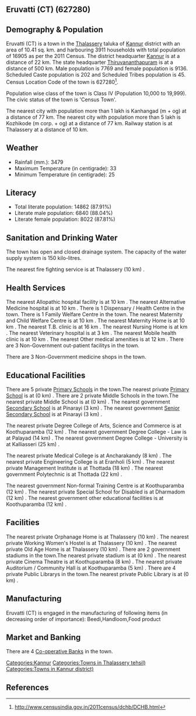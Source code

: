 {{Infobox settlement
| name=Eruvatti (CT)
| native_name=
| native_name_lang=
| other_name=
| nickname=
| settlement_type=Town
| image_skyline=
| image_alt=
| image_caption=
| pushpin_map=India Kerala
| pushpin_label_position=right
| pushpin_map_alt=
| pushpin_map_caption=Location in Kerala, India
| latd=
| latm=
| lats=
| latNS=
| longd=
| longm=
| longs=
| longEW=
| coordinates_display=inline,title
| subdivision_type=Country
| subdivision_name={{flag|India}}
| subdivision_type1=[[States and territories of India|State]]
| subdivision_name1=Kerala 
| subdivision_type2=[[List of districts of India|District]]
| subdivision_name2=Kannur
| subdivision_type3=Tahsil
| subdivision_name3=Thalassery
| website=
| established_title=<!-- Established -->
| established_date=
| founder=
| named_for=
| government_type=
| governing_body=
| unit_pref=Metric
| area_footnotes=
| area_rank=
| area_total_km2=10.41
| elevation_footnotes=
| elevation_m=
| population_total=16905
| population_as_of=2011
| population_rank=
| population_density_km2=1623
| population_demonym=
| population_footnotes=
| demographics_type1=Languages=
| demographics1_title1=Official=
| demographics1_info1=[[Malayalam language|Malayalam]]
| timezone1=[[Indian Standard Time|IST]]
| utc_offset1==+5:30
| postal_code_type=[[Postal Index Number|PIN]]
| postal_code=
| area_code_type=Telephone code
| area_code=
| registration_plate=
| blank1_name_sec1=Nearest city
| blank1_info_sec1=[[Kanhangad  (m + og)]]
| blank2_name_sec1=[[Human sex ratio|Sex ratio]]
| blank2_info_sec1=1175
| blank3_name_sec1=Literacy
| blank3_info_sec1=87.91%
| blank1_name_sec2=[[2011 Census of India|2011 census]] code
| blank1_info_sec2=627280
| footnotes=
}}

== Eruvatti (CT) (627280) ==

== Demography & Population ==

Eruvatti (CT) is a town in the [[Thalassery]] taluka of [[Kannur]] district with an area of 10.41 sq. km. and harbouring 3911 households with total population of 16905 as per the 2011 Census. The district headquarter [[Kannur]] is at a distance of 22 km. The state headquarter [[Thiruvananthapuram]] is at a distance of 500 km. Male population is 7769 and female population is 9136. Scheduled Caste population is 202 and Scheduled Tribes population is 45. Census Location Code of the town is 627280<ref>http://www.censusindia.gov.in/2011census/dchb/DCHB.html</ref>.

Population wise class of the town is Class IV (Population 10,000 to 19,999).
The civic status of the town is 'Census Town'.

The nearest city with population more than 1 lakh is Kanhangad  (m + og) at a distance of 77 km. The nearest city with population more than 5 lakh is Kozhikode (m corp. + og) at a distance of 77 km. Railway station is at Thalassery at a distance of 10 km.


== Weather ==  
* Rainfall (mm.): 3479 
* Maximum Temperature (in centigrade): 33
* Minimum Temperature (in centigrade): 25


== Literacy ==  
* Total literate population: 14862 (87.91%)
* Literate male population: 6840 (88.04%)
* Literate female population: 8022 (87.81%)


== Sanitation and Drinking Water ==  
The town has open and closed drainage system.
The capacity of the water supply system is 150 kilo-litres.

The nearest fire fighting service is at Thalassery (10 km) .


== Health Services ==
The nearest Allopathic hospital facility is at 10 km .
The nearest Alternative Medicine hospital is at 10 km .
There is 1 Dispensary / Health Centre in the town.
There is 1 Family Welfare Centre in the town.
The nearest Maternity and Child Welfare Centre is at 10 km .
The nearest Maternity Home is at 10 km .
The nearest T.B. clinic is at 16 km .
The nearest Nursing Home is at  km .
The nearest Veterinary hospital is at 3 km .
The nearest Mobile health clinic is at 10 km .
The nearest Other medical amenities is at 12 km .
There are 3 Non-Government out-patient facilitys in the town.


There are 3 Non-Government medicine shops in the town.


== Educational Facilities ==
There are 5 private [[Primary School]]s in the town.The nearest private [[Primary School]] is at  (0 km) .
There are 2 private Middle Schools in the town.The nearest private Middle School is at  (0 km) .
The nearest government [[Secondary School]] is at Pinarayi (3 km) .
The nearest government [[Senior Secondary School]] is at Pinarayi (3 km) .
 
 
 
 
 
The nearest private Degree College of Arts, Science and Commerce is at Koothuparamba (12 km) .
The nearest government Degree College - Law is at Palayad (14 km) .
The nearest government Degree College - University is at Kalliasseri (25 km) .
 
The nearest private Medical College is at Ancharakandy (8 km) .
The nearest private Engineering College is at Eranholi (5 km) .
The nearest private Management Institute is at Thottada  (18 km) .
The nearest government Polytechnic is at Thottada (22 km) .
 
The nearest government Non-formal Training Centre is at Koothuparamba (12 km) .
The nearest private Special School for Disabled is at Dharmadom (12 km) .
The nearest government other educational facilities is at Koothuparamba (12 km) .


== Facilities ==
The nearest private Orphanage Home is at Thalassery (10 km) .
The nearest private Working Women's Hostel is at Thalassery (10 km) .
The nearest private Old Age Home is at Thalassery (10 km) .
There are 2 government stadiums in the town.The nearest private stadium is at  (0 km) .
The nearest private Cinema Theatre is at Koothuparamba (8 km) .
The nearest private Auditorium / Community Hall is at Koothuparamba (5 km) .
There are 4 private Public Librarys in the town.The nearest private Public Library is at  (0 km) .


== Manufacturing ==
Eruvatti (CT) is engaged in the manufacturing of following items (in decreasing order of importance): Beedi,Handloom,Food  product


== Market and Banking ==


There are 4 [[Co-operative Bank]]s in the town.




[[Categories:Kannur]]
[[Categories:Towns in Thalassery tehsil)]]
[[Categories:Towns in Kannur district)]]


== References ==
{{Reflist}}


